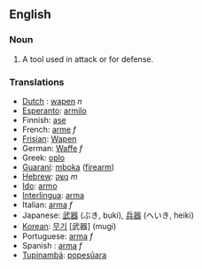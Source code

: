 ==English==
===Noun===
#A tool used in attack or for defense.

===Translations===
*[[Dutch]] : [[wapen]] ''n''
*[[Esperanto]]: [[armilo]]
*Finnish: [[ase]]
*French: [[arme]] ''f''
*[[Frisian]]: [[Wapen]]
*German: [[Waffe]] ''f''
*Greek: [[oplo]]
*[[Guaraní]]: [[mboka]] ([[firearm]])
*[[Hebrew]]: [[נשק]] ''m''
*[[Ido]]: [[armo]]
*[[Interlingua]]: [[arma]]
*Italian: [[arma]] ''f''
*Japanese: [[武器]] (ぶき, buki), [[兵器]] (へいき, heiki)
*[[Korean]]: [[무기]] [武器] (mugi)
*Portuguese: [[arma]] ''f''
*Spanish : [[arma]] ''f''
*[[Tupinambá]]: [[popesûara]]